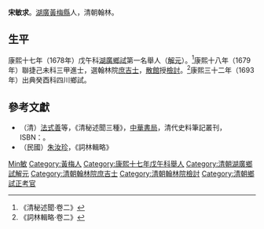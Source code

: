 {{Otheruses|other=名为宋敏求的其他人物|宋敏求}}

'''宋敏求'''。[[湖廣|湖廣]][[黃梅縣|黃梅縣]]人，清朝翰林。

== 生平 ==
康熙十七年（1678年）戊午科[[湖廣|湖廣]][[鄉試|鄉試]]第一名舉人（[[解元|解元]]）。<ref>《清秘述聞·卷二》</ref>康熙十八年（1679年）聯捷己未科三甲進士，選翰林院[[庶吉士|庶吉士]]，[[散館|散館]]授[[檢討|檢討]]。<ref>《詞林輯略·卷二》</ref>康熙三十二年（1693年）出典癸酉科四川鄉試。

==參考文獻==
{{reflist}}
*（清）[[法式善|法式善]]等，《清秘述聞三種》，[[中華書局|中華書局]]，清代史料筆記叢刊，ISBN：{{ISBN|7101017428}}。
*（民國）[[朱汝珍|朱汝珍]]，《詞林輯略》

{{康熙十八年己未科殿試金榜}}

{{Authority control}}

{{DEFAULTSORT:Song宋}}
[[Category:宋姓|Min敏]]
[[Category:黃梅人|Category:黃梅人]]
[[Category:康熙十七年戊午科舉人|Category:康熙十七年戊午科舉人]]
[[Category:清朝湖廣鄉試解元|Category:清朝湖廣鄉試解元]]
[[Category:清朝翰林院庶吉士|Category:清朝翰林院庶吉士]]
[[Category:清朝翰林院檢討|Category:清朝翰林院檢討]]
[[Category:清朝鄉試正考官|Category:清朝鄉試正考官]]